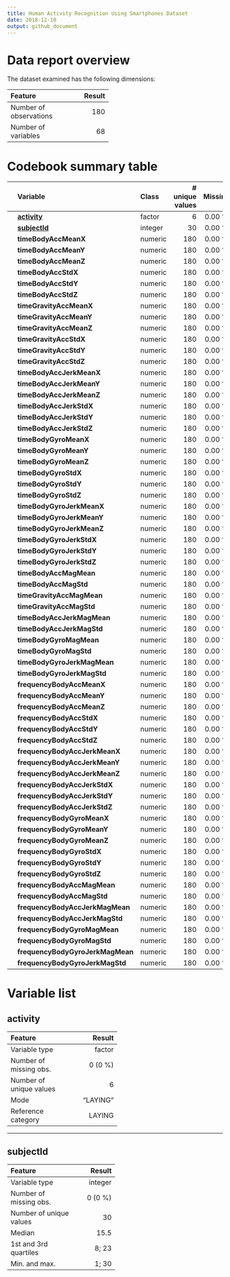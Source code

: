 ```yaml
---
title: Human Activity Recognition Using Smartphones Dataset
date: 2018-12-10
output: github_document
---
```

# Data report overview
The dataset examined has the following dimensions:


---------------------------------
Feature                    Result
------------------------ --------
Number of observations        180

Number of variables            68
---------------------------------




# Codebook summary table

-----------------------------------------------------------------------------------------
        Variable                             Class       # unique  Missing  Description  
                                                           values                        
------- ------------------------------------ --------- ---------- --------- -------------
        **[activity]**                       factor             6  0.00 %                

        **[subjectId]**                      integer           30  0.00 %                

        **timeBodyAccMeanX**                 numeric          180  0.00 %                

        **timeBodyAccMeanY**                 numeric          180  0.00 %                

        **timeBodyAccMeanZ**                 numeric          180  0.00 %                

        **timeBodyAccStdX**                  numeric          180  0.00 %                

        **timeBodyAccStdY**                  numeric          180  0.00 %                

        **timeBodyAccStdZ**                  numeric          180  0.00 %                

        **timeGravityAccMeanX**              numeric          180  0.00 %                

        **timeGravityAccMeanY**              numeric          180  0.00 %                

        **timeGravityAccMeanZ**              numeric          180  0.00 %                

        **timeGravityAccStdX**               numeric          180  0.00 %                

        **timeGravityAccStdY**               numeric          180  0.00 %                

        **timeGravityAccStdZ**               numeric          180  0.00 %                

        **timeBodyAccJerkMeanX**             numeric          180  0.00 %                

        **timeBodyAccJerkMeanY**             numeric          180  0.00 %                

        **timeBodyAccJerkMeanZ**             numeric          180  0.00 %                

        **timeBodyAccJerkStdX**              numeric          180  0.00 %                

        **timeBodyAccJerkStdY**              numeric          180  0.00 %                

        **timeBodyAccJerkStdZ**              numeric          180  0.00 %                

        **timeBodyGyroMeanX**                numeric          180  0.00 %                

        **timeBodyGyroMeanY**                numeric          180  0.00 %                

        **timeBodyGyroMeanZ**                numeric          180  0.00 %                

        **timeBodyGyroStdX**                 numeric          180  0.00 %                

        **timeBodyGyroStdY**                 numeric          180  0.00 %                

        **timeBodyGyroStdZ**                 numeric          180  0.00 %                

        **timeBodyGyroJerkMeanX**            numeric          180  0.00 %                

        **timeBodyGyroJerkMeanY**            numeric          180  0.00 %                

        **timeBodyGyroJerkMeanZ**            numeric          180  0.00 %                

        **timeBodyGyroJerkStdX**             numeric          180  0.00 %                

        **timeBodyGyroJerkStdY**             numeric          180  0.00 %                

        **timeBodyGyroJerkStdZ**             numeric          180  0.00 %                

        **timeBodyAccMagMean**               numeric          180  0.00 %                

        **timeBodyAccMagStd**                numeric          180  0.00 %                

        **timeGravityAccMagMean**            numeric          180  0.00 %                

        **timeGravityAccMagStd**             numeric          180  0.00 %                

        **timeBodyAccJerkMagMean**           numeric          180  0.00 %                

        **timeBodyAccJerkMagStd**            numeric          180  0.00 %                

        **timeBodyGyroMagMean**              numeric          180  0.00 %                

        **timeBodyGyroMagStd**               numeric          180  0.00 %                

        **timeBodyGyroJerkMagMean**          numeric          180  0.00 %                

        **timeBodyGyroJerkMagStd**           numeric          180  0.00 %                

        **frequencyBodyAccMeanX**            numeric          180  0.00 %                

        **frequencyBodyAccMeanY**            numeric          180  0.00 %                

        **frequencyBodyAccMeanZ**            numeric          180  0.00 %                

        **frequencyBodyAccStdX**             numeric          180  0.00 %                

        **frequencyBodyAccStdY**             numeric          180  0.00 %                

        **frequencyBodyAccStdZ**             numeric          180  0.00 %                

        **frequencyBodyAccJerkMeanX**        numeric          180  0.00 %                

        **frequencyBodyAccJerkMeanY**        numeric          180  0.00 %                

        **frequencyBodyAccJerkMeanZ**        numeric          180  0.00 %                

        **frequencyBodyAccJerkStdX**         numeric          180  0.00 %                

        **frequencyBodyAccJerkStdY**         numeric          180  0.00 %                

        **frequencyBodyAccJerkStdZ**         numeric          180  0.00 %                

        **frequencyBodyGyroMeanX**           numeric          180  0.00 %                

        **frequencyBodyGyroMeanY**           numeric          180  0.00 %                

        **frequencyBodyGyroMeanZ**           numeric          180  0.00 %                

        **frequencyBodyGyroStdX**            numeric          180  0.00 %                

        **frequencyBodyGyroStdY**            numeric          180  0.00 %                

        **frequencyBodyGyroStdZ**            numeric          180  0.00 %                

        **frequencyBodyAccMagMean**          numeric          180  0.00 %                

        **frequencyBodyAccMagStd**           numeric          180  0.00 %                

        **frequencyBodyAccJerkMagMean**      numeric          180  0.00 %                

        **frequencyBodyAccJerkMagStd**       numeric          180  0.00 %                

        **frequencyBodyGyroMagMean**         numeric          180  0.00 %                

        **frequencyBodyGyroMagStd**          numeric          180  0.00 %                

        **frequencyBodyGyroJerkMagMean**     numeric          180  0.00 %                

        **frequencyBodyGyroJerkMagStd**      numeric          180  0.00 %                
-----------------------------------------------------------------------------------------




# Variable list
## activity


------------------------------------
Feature                       Result
------------------------- ----------
Variable type                 factor

Number of missing obs.       0 (0 %)

Number of unique values            6

Mode                        "LAYING"

Reference category            LAYING
------------------------------------






---

## subjectId


-----------------------------------
Feature                      Result
------------------------- ---------
Variable type               integer

Number of missing obs.      0 (0 %)

Number of unique values          30

Median                         15.5

1st and 3rd quartiles         8; 23

Min. and max.                 1; 30
-----------------------------------